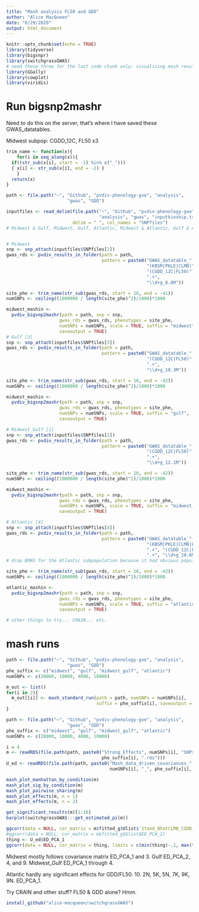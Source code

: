 ```yaml
---
title: "Mash analysis FL50 and GDD"
author: "Alice MacQueen"
date: "6/29/2020"
output: html_document
---
```


```r
knitr::opts_chunk$set(echo = TRUE)
library(tidyverse)
library(bigsnpr)
library(switchgrassGWAS)
# need these three for the last code chunk only: visualizing mash results
library(GGally)
library(cowplot)
library(viridis)
```

# Run bigsnp2mashr

Need to do this on the server, that's where I have saved these GWAS_datatables.

Midwest subpop:
CGDD_12C, FL50 x3

```r
trim_name <- function(x){
    for(i in seq_along(x)){
  if((str_sub(x[i], start = -1) %in% c("_")))
  { x[i] <- str_sub(x[i], end = -2) }
    }
  return(x)
}

path <- file.path("~", "Github", "pvdiv-phenology-gxe", "analysis", 
                       "gwas", "GDD")

inputfiles <- read_delim(file.path("~", "Github", "pvdiv-phenology-gxe", 
                                   "analysis", "gwas", "inputkinship.txt"), 
                         delim = " ", col_names = "SNPfiles") 
# Midwest & Gulf, Midwest, Gulf, Atlantic, Midwest & Atlantic, Gulf & Atlantic


# Midwest
snp <- snp_attach(inputfiles$SNPfiles[2])
gwas_rds <- pvdiv_results_in_folder(path = path, 
                                    pattern = paste0("GWAS_datatable_",
                                                     "(KBSM|PKLE|CLMB)", ".+",
                                                     "(CGDD_12C|FL50)", 
                                                     ".+",
                                                     "\\d+g_8.8M"))

site_phe <- trim_name(str_sub(gwas_rds, start = 16, end = -41))
numSNPs <- ceiling((1000000 / length(site_phe)^2)/1000)*1000

midwest_mashin <- 
  pvdiv_bigsnp2mashr(path = path, snp = snp,
                    gwas_rds = gwas_rds, phenotypes = site_phe, 
                    numSNPs = numSNPs, scale = TRUE, suffix = "midwest", 
                    saveoutput = TRUE)
# Gulf [3]
snp <- snp_attach(inputfiles$SNPfiles[3])
gwas_rds <- pvdiv_results_in_folder(path = path, 
                                    pattern = paste0("GWAS_datatable_", ".+",
                                                     "(CGDD_12C|FL50)", 
                                                     ".+",
                                                     "\\d+g_10.3M"))

site_phe <- trim_name(str_sub(gwas_rds, start = 16, end = -42))
numSNPs <- ceiling((1000000 / length(site_phe)^2)/1000)*1000

midwest_mashin <- 
  pvdiv_bigsnp2mashr(path = path, snp = snp,
                    gwas_rds = gwas_rds, phenotypes = site_phe, 
                    numSNPs = numSNPs, scale = TRUE, suffix = "gulf", 
                    saveoutput = TRUE)

# Midwest_Gulf [1]
snp <- snp_attach(inputfiles$SNPfiles[1])
gwas_rds <- pvdiv_results_in_folder(path = path, 
                                    pattern = paste0("GWAS_datatable_", ".+",
                                                     "(CGDD_12C|FL50)", 
                                                     ".+",
                                                     "\\d+g_12.1M"))

site_phe <- trim_name(str_sub(gwas_rds, start = 16, end = -42))
numSNPs <- ceiling((1000000 / length(site_phe)^2)/1000)*1000

midwest_mashin <- 
  pvdiv_bigsnp2mashr(path = path, snp = snp,
                    gwas_rds = gwas_rds, phenotypes = site_phe, 
                    numSNPs = numSNPs, scale = TRUE, suffix = "midwest_gulf", 
                    saveoutput = TRUE)

# Atlantic [4]
snp <- snp_attach(inputfiles$SNPfiles[4])
gwas_rds <- pvdiv_results_in_folder(path = path, 
                                    pattern = paste0("GWAS_datatable_",
                                                     "(KBSM|PKLE|CLMB|LINC|TMPL)", 
                                                     ".+", "(CGDD_12C|FL50)", 
                                                     ".+", "\\d+g_10.6M"))
# drop BRKG for the Atlantic subpopulation because it had obvious population structure.

site_phe <- trim_name(str_sub(gwas_rds, start = 16, end = -42))
numSNPs <- ceiling((1000000 / length(site_phe)^2)/1000)*1000

atlantic_mashin <- 
  pvdiv_bigsnp2mashr(path = path, snp = snp,
                    gwas_rds = gwas_rds, phenotypes = site_phe, 
                    numSNPs = numSNPs, scale = TRUE, suffix = "atlantic", 
                    saveoutput = TRUE)

# other things to try... CRAIN... etc.

```

# mash runs
```r
path <- file.path("~", "Github", "pvdiv-phenology-gxe", "analysis", 
                       "gwas", "GDD")
phe_suffix <- c("midwest", "gulf", "midwest_gulf", "atlantic")
numSNPs <- c(28000, 10000, 4000, 10000)

m_out <- list()
for(i in 2){
  m_out[[i]] <- mash_standard_run(path = path, numSNPs = numSNPs[i], 
                                  suffix = phe_suffix[i], saveoutput = TRUE)
}
```

```r

path <- file.path("~", "Github", "pvdiv-phenology-gxe", "analysis", 
                       "gwas", "GDD")
phe_suffix <- c("midwest", "gulf", "midwest_gulf", "atlantic")
numSNPs <- c(28000, 10000, 4000, 10000)

i = 4
m <- readRDS(file.path(path, paste0("Strong_Effects", numSNPs[i], "SNPs_", 
                                    phe_suffix[i], ".rds")))
U_ed <- readRDS(file.path(path, paste0("Mash_data_driven_covariances_",
                                       numSNPs[i], "_", phe_suffix[i], ".rds")))

mash_plot_manhattan_by_condition(m)
mash_plot_sig_by_condition(m)
mash_plot_pairwise_sharing(m)
mash_plot_effects(m, n = 1)
mash_plot_effects(m, n = 2)

get_significant_results(m)[1:10]
barplot(switchgrassGWAS:::get_estimated_pi(m))

ggcorr(data = NULL, cor_matrix = m$fitted_g$Ulist$`Stand_BhatCLMB_CGDD_12C-mean`)
#ggcorr(data = NULL, cor_matrix = m$fitted_g$Ulist$ED_PCA_2)
thing <- U_ed$ED_PCA_1
ggcorr(data = NULL, cor_matrix = thing, limits = c(min(thing)-.1, max(thing)+.1))

```

Midwest mostly follows covariance matrix ED_PCA_1 and 3.
Gulf ED_PCA_2, 4, and 9.
Midwest_Gulf ED_PCA_1 through 4. 

Atlantic hardly any significant effects for GDD/FL50. 10. 2N, 5K, 5N, 7K, 9K, 9N.
ED_PCA_1.

Try CRAIN and other stuff? FL50 & GDD alone? Hmm.


```r
install_github("alice-macqueen/switchgrassGWAS")
```

